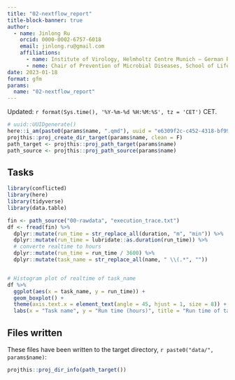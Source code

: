 ```yaml
---
title: "02-nextflow_report"
title-block-banner: true
author:
  - name: Jinlong Ru
    orcid: 0000-0002-6757-6018
    email: jinlong.ru@gmail.com
    affiliations:
      - name: Institute of Virology, Helmholtz Centre Munich – German Research Center for Environmental Health, 85764 Neuherberg, Germany
      - neme: Chair of Prevention of Microbial Diseases, School of Life Sciences Weihenstephan, Technical University of Munich, 85354 Freising, Germany
date: 2023-01-18
format: gfm
params:
  name: "02-nextflow_report"
---
```


Updated: `r format(Sys.time(), '%Y-%m-%d %H:%M:%S', tz = 'CET')` CET.

```r
# uuid::UUIDgenerate()
here::i_am(paste0(params$name, ".qmd"), uuid = "e6309f2c-c452-4318-bf99-6fb9130a5afd")
projthis::proj_create_dir_target(params$name, clean = F)
path_target <- projthis::proj_path_target(params$name)
path_source <- projthis::proj_path_source(params$name)
```

## Tasks

```r
library(conflicted)
library(here)
library(tidyverse)
library(data.table)
```

```r
fin <- path_source("00-rawdata", "execution_trace.txt")
df <- fread(fin) %>% 
  dplyr::mutate(run_time = str_replace_all(duration, "m", "min")) %>% 
  dplyr::mutate(run_time = lubridate::as.duration(run_time)) %>% 
  # converte realtime to hours
  dplyr::mutate(run_time = run_time / 3600) %>%
  dplyr::mutate(task_name = str_replace_all(name, " \\(.*", ""))


# Histogram plot of realtime of task_name
df %>% 
  ggplot(aes(x = task_name, y = run_time)) +
  geom_boxplot() +
  theme(axis.text.x = element_text(angle = 45, hjust = 1, size = 8)) +
  labs(x = "Task name", y = "Run time (hours)", title = "Run time of task_name")
```



## Files written

These files have been written to the target directory, ```r paste0("data/", params$name)```:

```r
projthis::proj_dir_info(path_target())
```
